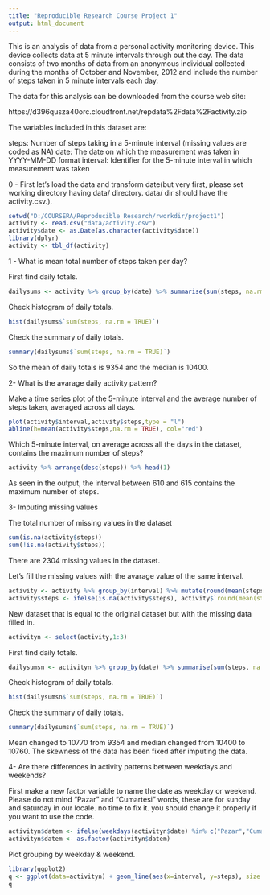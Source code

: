 ```yaml
---
title: "Reproducible Research Course Project 1"
output: html_document
---
```


This is an analysis of data from a personal activity monitoring device. This device collects data at 5 minute intervals through out the day. The data consists of two months of data from an anonymous individual collected during the months of October and November, 2012 and include the number of steps taken in 5 minute intervals each day.

The data for this analysis can be downloaded from the course web site:

https://d396qusza40orc.cloudfront.net/repdata%2Fdata%2Factivity.zip

The variables included in this dataset are:

steps: Number of steps taking in a 5-minute interval (missing values are coded as NA)
date: The date on which the measurement was taken in YYYY-MM-DD format
interval: Identifier for the 5-minute interval in which measurement was taken

0 - First let's load the data and transform date(but very first, please set working directory having data/ directory. data/ dir should have the activity.csv.).  

```r
setwd("D:/COURSERA/Reproducible Research/rworkdir/project1")
activity <- read.csv("data/activity.csv")
activity$date <- as.Date(as.character(activity$date))
library(dplyr)
activity <- tbl_df(activity)
```

1 - What is mean total number of steps taken per day?   

First find daily totals.
```r
dailysums <- activity %>% group_by(date) %>% summarise(sum(steps, na.rm=TRUE))
```

Check histogram of daily totals.
```r
hist(dailysums$`sum(steps, na.rm = TRUE)`)
```

Check the summary of daily totals.
```r
summary(dailysums$`sum(steps, na.rm = TRUE)`)
```

So the mean of daily totals is 9354 and the median is 10400.

2- What is the avarage daily activity pattern?

Make a time series plot of the 5-minute interval and the average number of steps taken, averaged across all days.

```r
plot(activity$interval,activity$steps,type = "l")
abline(h=mean(activity$steps,na.rm = TRUE), col="red")
```

Which 5-minute interval, on average across all the days in the dataset, contains the maximum number of steps?

```r
activity %>% arrange(desc(steps)) %>% head(1)
```

As seen in the output, the interval between 610 and 615 contains the maximum number of steps.

3- Imputing missing values

The total number of missing values in the dataset 

```r
sum(is.na(activity$steps))
sum(!is.na(activity$steps))
```

There are 2304 missing values in the dataset. 

Let's fill the missing values with the avarage value of the same interval.

```r
activity <- activity %>% group_by(interval) %>% mutate(round(mean(steps,na.rm=TRUE)))
activity$steps <- ifelse(is.na(activity$steps), activity$`round(mean(steps, na.rm = TRUE))`, activity$steps)
```

New dataset that is equal to the original dataset but with the missing data filled in.

```r
activityn <- select(activity,1:3)
```

First find daily totals.
```r
dailysumsn <- activityn %>% group_by(date) %>% summarise(sum(steps, na.rm=TRUE))
```

Check histogram of daily totals.
```r
hist(dailysumsn$`sum(steps, na.rm = TRUE)`)
```

Check the summary of daily totals.
```r
summary(dailysumsn$`sum(steps, na.rm = TRUE)`)
```

Mean changed to 10770 from 9354 and median changed from 10400 to 10760. The skewness of the data has been fixed after imputing the data. 

4- Are there differences in activity patterns between weekdays and weekends?

First make a new factor variable to name the date as weekday or weekend. Please do not mind "Pazar" and "Cumartesi" words, these are for sunday and saturday in our locale. no time to fix it. you should change it properly if you want to use the code.

```r
activityn$datem <- ifelse(weekdays(activityn$date) %in% c("Pazar","Cumartesi"), "weekend", "weekday")
activityn$datem <- as.factor(activityn$datem)
```

Plot grouping by weekday & weekend. 

```r
library(ggplot2)
q <- ggplot(data=activityn) + geom_line(aes(x=interval, y=steps), size = 1) + facet_wrap(~ datem, scales = "free_y")
q
```

